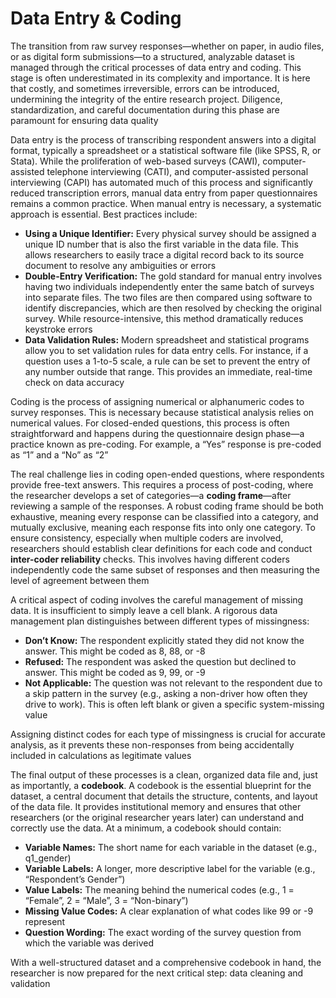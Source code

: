# Data Entry & Coding {-}

The transition from raw survey responses—whether on paper, in audio files, or as digital form submissions—to a structured, analyzable dataset is managed through the critical processes of data entry and coding. This stage is often underestimated in its complexity and importance. It is here that costly, and sometimes irreversible, errors can be introduced, undermining the integrity of the entire research project. Diligence, standardization, and careful documentation during this phase are paramount for ensuring data quality

Data entry is the process of transcribing respondent answers into a digital format, typically a spreadsheet or a statistical software file (like SPSS, R, or Stata). While the proliferation of web-based surveys (CAWI), computer-assisted telephone interviewing (CATI), and computer-assisted personal interviewing (CAPI) has automated much of this process and significantly reduced transcription errors, manual data entry from paper questionnaires remains a common practice. When manual entry is necessary, a systematic approach is essential. Best practices include:

* **Using a Unique Identifier:** Every physical survey should be assigned a unique ID number that is also the first variable in the data file. This allows researchers to easily trace a digital record back to its source document to resolve any ambiguities or errors
* **Double-Entry Verification:** The gold standard for manual entry involves having two individuals independently enter the same batch of surveys into separate files. The two files are then compared using software to identify discrepancies, which are then resolved by checking the original survey. While resource-intensive, this method dramatically reduces keystroke errors
* **Data Validation Rules:** Modern spreadsheet and statistical programs allow you to set validation rules for data entry cells. For instance, if a question uses a 1-to-5 scale, a rule can be set to prevent the entry of any number outside that range. This provides an immediate, real-time check on data accuracy

Coding is the process of assigning numerical or alphanumeric codes to survey responses. This is necessary because statistical analysis relies on numerical values. For closed-ended questions, this process is often straightforward and happens during the questionnaire design phase—a practice known as pre-coding. For example, a "Yes" response is pre-coded as "1" and a "No" as "2"

The real challenge lies in coding open-ended questions, where respondents provide free-text answers. This requires a process of post-coding, where the researcher develops a set of categories—a **coding frame**—after reviewing a sample of the responses. A robust coding frame should be both exhaustive, meaning every response can be classified into a category, and mutually exclusive, meaning each response fits into only one category. To ensure consistency, especially when multiple coders are involved, researchers should establish clear definitions for each code and conduct **inter-coder reliability** checks. This involves having different coders independently code the same subset of responses and then measuring the level of agreement between them

A critical aspect of coding involves the careful management of missing data. It is insufficient to simply leave a cell blank. A rigorous data management plan distinguishes between different types of missingness:

* **Don't Know:** The respondent explicitly stated they did not know the answer. This might be coded as 8, 88, or \-8
* **Refused:** The respondent was asked the question but declined to answer. This might be coded as 9, 99, or \-9
* **Not Applicable:** The question was not relevant to the respondent due to a skip pattern in the survey (e.g., asking a non-driver how often they drive to work). This is often left blank or given a specific system-missing value

Assigning distinct codes for each type of missingness is crucial for accurate analysis, as it prevents these non-responses from being accidentally included in calculations as legitimate values

The final output of these processes is a clean, organized data file and, just as importantly, a **codebook**. A codebook is the essential blueprint for the dataset, a central document that details the structure, contents, and layout of the data file. It provides institutional memory and ensures that other researchers (or the original researcher years later) can understand and correctly use the data. At a minimum, a codebook should contain:

* **Variable Names:** The short name for each variable in the dataset (e.g., q1\_gender)
* **Variable Labels:** A longer, more descriptive label for the variable (e.g., "Respondent's Gender")
* **Value Labels:** The meaning behind the numerical codes (e.g., 1 \= "Female", 2 \= "Male", 3 \= "Non-binary")
* **Missing Value Codes:** A clear explanation of what codes like 99 or \-9 represent
* **Question Wording:** The exact wording of the survey question from which the variable was derived

With a well-structured dataset and a comprehensive codebook in hand, the researcher is now prepared for the next critical step: data cleaning and validation
